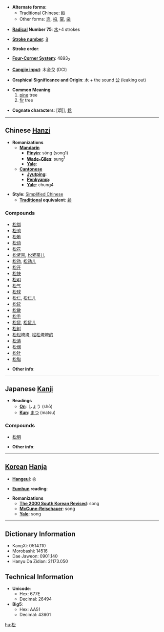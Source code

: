 * '''Alternate forms''': 
** Traditional Chinese: [[鬆]]
** Other forms: [[枩]], [[柗]], [[梥]], [[枀]]

* '''[[Wiktionary:Chinese radical index| Radical]] Number 75''': [[Wiktionary:Chinese radical index 木|木]]+4 strokes

* '''[[Wiktionary:Chinese total strokes index|Stroke number]]''': [[Wiktionary:Chinese total strokes index 8|8]]

* '''Stroke order''': 

* '''[[Wiktionary:Chinese four corner index|Four-Corner System]]''': 4893<sub>2</sub>

* '''[[Wiktionary:Chinese Cangjie index|Cangjie input]]''': 木金戈 (DCI)

* '''Graphical Significance and Origin''': 木 + the sound [[公]] (leaking out)

* '''Common Meaning'''
*# [[pine]] tree
*# [[fir]] tree

* '''Cognate characters''': [頌]], [[鬆]]

----

== Chinese [[Hanzi]] ==

* '''Romanizations'''
** '''[[Mandarin]]'''
*** '''[[Pinyin]]''': sōng (song1)
*** '''[[Wade-Giles]]''': sung<sup>1</sup>
*** '''[[Yale]]''': 
** '''[[Cantonese]]'''
*** '''[[Jyutping]]''':
*** '''[[Penkyamp]]''': 
*** '''[[Yale]]''': chung4

* '''Style''': [[Simplified Chinese]] 
** '''[[Traditional Chinese|Traditional]] equivalent''': [[鬆]]

===Compounds===
*[[松绑]]
*[[松弛]]
*[[松脆]]
*[[松动]]
*[[松花]]
*[[松紧带]], [[松紧带儿]]
*[[松劲]], [[松劲儿]]
*[[松开]]
*[[松快]]
*[[松明]]
*[[松气]]
*[[松球]]
*[[松仁]], [[松仁儿]]
*[[松软]]
*[[松散]]
*[[松手]]
*[[松鼠]], [[松鼠儿]]
*[[松树]]
*[[松松垮垮]], [[松松垮垮的]]
*[[松涛]]
*[[松烟]]
*[[松针]]
*[[松脂]]

* '''Other info''': 

----

== Japanese [[Kanji]] ==

* '''Readings'''
** '''[[On]]''': しょう (shō)
** '''[[Kun]]''': [[まつ]] (matsu)

===Compounds===
*[[松明]]

* '''Other info''':  

----

== [[Korean]] [[Hanja]] ==

* '''[[Hangeul]]''': 송

* '''[[Eumhun]] reading''': 

* '''Romanizations'''
** '''[[The 2000 South Korean Revised Romanization|The 2000 South Korean Revised]]''': song
** '''[[McCune-Reischauer]]''': song
** '''[[Yale]]''': song

----

== Dictionary Information ==

* KangXi: 0514.110
* Morobashi: 14516
* Dae Jaweon: 0901.140
* Hanyu Da Zidian: 21173.050

== Technical Information ==

* '''Unicode''':
** Hex: 677E
** Decimal: 26494
* '''Big5''':
** Hex: AA51
** Decimal: 43601

[[hu:松]]
